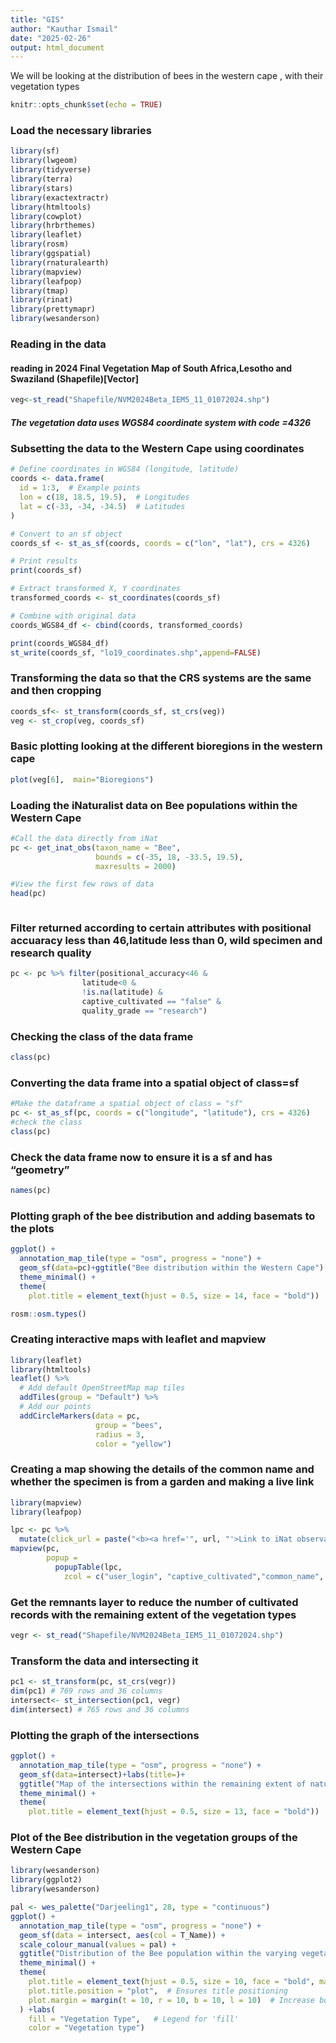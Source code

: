 ```yaml
---
title: "GIS"
author: "Kauthar Ismail"
date: "2025-02-26"
output: html_document
---
```

We will be looking at the distribution of bees in the western cape  , 
with their vegetation types

```r
knitr::opts_chunk$set(echo = TRUE)
```



### Load the necessary libraries 

```r
library(sf)
library(lwgeom)
library(tidyverse)
library(terra)
library(stars)
library(exactextractr)
library(htmltools)
library(cowplot)
library(hrbrthemes)
library(leaflet)
library(rosm)
library(ggspatial)
library(rnaturalearth)
library(mapview)
library(leafpop)
library(tmap)
library(rinat)
library(prettymapr)
library(wesanderson)

```

### Reading in the data
#### reading in 2024 Final Vegetation Map of South Africa,Lesotho and Swaziland (Shapefile)[Vector]

```r
veg<-st_read("Shapefile/NVM2024Beta_IEM5_11_01072024.shp")
```

##### The vegetation data  uses WGS84 coordinate system with code =4326

### Subsetting the data to the Western Cape using coordinates
```r

# Define coordinates in WGS84 (longitude, latitude)
coords <- data.frame(
  id = 1:3,  # Example points
  lon = c(18, 18.5, 19.5),  # Longitudes
  lat = c(-33, -34, -34.5)  # Latitudes
)

# Convert to an sf object
coords_sf <- st_as_sf(coords, coords = c("lon", "lat"), crs = 4326)

# Print results
print(coords_sf)

# Extract transformed X, Y coordinates
transformed_coords <- st_coordinates(coords_sf)

# Combine with original data
coords_WGS84_df <- cbind(coords, transformed_coords)

print(coords_WGS84_df)
st_write(coords_sf, "lo19_coordinates.shp",append=FALSE)

```

### Transforming the data so that the CRS systems are the same and then cropping
```r
coords_sf<- st_transform(coords_sf, st_crs(veg))
veg <- st_crop(veg, coords_sf) 
```

### Basic plotting looking at the different bioregions in the western cape 

```r
plot(veg[6],  main="Bioregions")

``` 


### Loading the iNaturalist data on Bee populations within the Western Cape

```r

#Call the data directly from iNat
pc <- get_inat_obs(taxon_name = "Bee",
                   bounds = c(-35, 18, -33.5, 19.5),
                   maxresults = 2000)

#View the first few rows of data
head(pc)
```
``` 
```

### Filter returned according to certain attributes with positional accuaracy less than 46,latitude less than 0, wild specimen and research quality 

```r
pc <- pc %>% filter(positional_accuracy<46 & 
                latitude<0 &
                !is.na(latitude) &
                captive_cultivated == "false" &
                quality_grade == "research")
```

### Checking the class of the data frame
```r
class(pc)
```

### Converting the data frame into a spatial object of class=sf

```r
#Make the dataframe a spatial object of class = "sf"
pc <- st_as_sf(pc, coords = c("longitude", "latitude"), crs = 4326)
#check the class
class(pc)

```
### Check the data frame now to ensure it is a sf and has "geometry"
```r
names(pc)
```

### Plotting graph of the bee distribution and adding basemats to the plots
```r

ggplot() + 
  annotation_map_tile(type = "osm", progress = "none") + 
  geom_sf(data=pc)+ggtitle("Bee distribution within the Western Cape") +
  theme_minimal() +
  theme(
    plot.title = element_text(hjust = 0.5, size = 14, face = "bold"))

rosm::osm.types()

```
### Creating interactive maps with leaflet and mapview
```r
library(leaflet)
library(htmltools)
leaflet() %>%
  # Add default OpenStreetMap map tiles
  addTiles(group = "Default") %>%  
  # Add our points
  addCircleMarkers(data = pc,
                   group = "bees",
                   radius = 3, 
                   color = "yellow") 
```

### Creating a map showing the details of the common name and whether the specimen is from a garden and making a live link
```r
library(mapview)
library(leafpop)

lpc <- pc %>%
  mutate(click_url = paste("<b><a href='", url, "'>Link to iNat observation</a></b>"))
mapview(pc, 
        popup = 
          popupTable(lpc,
            zcol = c("user_login", "captive_cultivated","common_name", "click_url")))
```

### Get the remnants layer to reduce the number of cultivated records with the remaining extent of the vegetation types 

```r
vegr <- st_read("Shapefile/NVM2024Beta_IEM5_11_01072024.shp")
```

### Transform the data and intersecting it 
```r
pc1 <- st_transform(pc, st_crs(vegr)) 
dim(pc1) # 769 rows and 36 columns
intersect<- st_intersection(pc1, vegr)
dim(intersect) # 765 rows and 36 columns
```

### Plotting the graph of the intersections
```r
ggplot() + 
  annotation_map_tile(type = "osm", progress = "none") + 
  geom_sf(data=intersect)+labs(title=)+
  ggtitle("Map of the intersections within the remaining extent of natural vegetation") +
  theme_minimal() +
  theme(
    plot.title = element_text(hjust = 0.5, size = 13, face = "bold"))
```


### Plot of the Bee distribution in the vegetation groups of the Western Cape
```r
library(wesanderson)
library(ggplot2)
library(wesanderson)

pal <- wes_palette("Darjeeling1", 28, type = "continuous")
ggplot() + 
  annotation_map_tile(type = "osm", progress = "none") + 
  geom_sf(data = intersect, aes(col = T_Name)) +
  scale_colour_manual(values = pal) +
  ggtitle("Distribution of the Bee population within the varying vegetation groups of the Western Cape") +
  theme_minimal() + 
  theme(
    plot.title = element_text(hjust = 0.5, size = 10, face = "bold", margin = margin(t = 40, b = 60)),  
    plot.title.position = "plot",  # Ensures title positioning
    plot.margin = margin(t = 10, r = 10, b = 10, l = 10)  # Increase bottom margin
  ) +labs(
    fill = "Vegetation Type",   # Legend for 'fill'
    color = "Vegetation type")

```